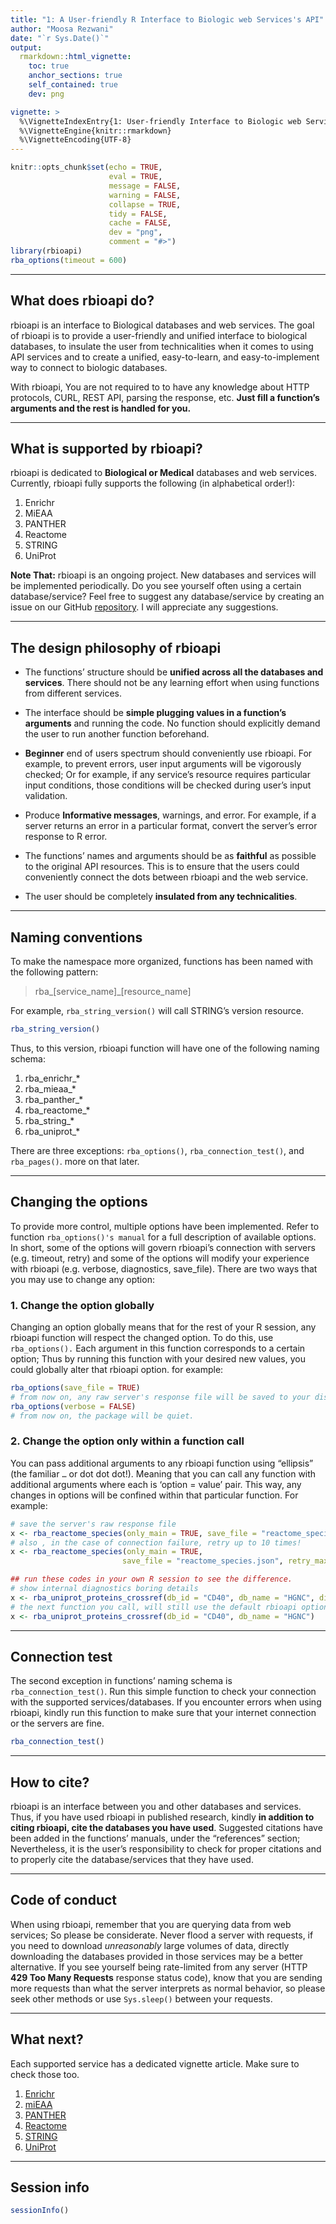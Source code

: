 ```yaml
---
title: "1: A User-friendly R Interface to Biologic web Services's API"
author: "Moosa Rezwani"
date: "`r Sys.Date()`"
output:
  rmarkdown::html_vignette:
    toc: true
    anchor_sections: true
    self_contained: true
    dev: png

vignette: >
  %\VignetteIndexEntry{1: User-friendly Interface to Biologic web Services}
  %\VignetteEngine{knitr::rmarkdown}
  %\VignetteEncoding{UTF-8}
---
```


```r
knitr::opts_chunk$set(echo = TRUE,
                      eval = TRUE,
                      message = FALSE,
                      warning = FALSE,
                      collapse = TRUE,
                      tidy = FALSE,
                      cache = FALSE,
                      dev = "png",
                      comment = "#>")
library(rbioapi)
rba_options(timeout = 600)
```

------------------------------------------------------------------------

## What does rbioapi do? {#what-does-rbioapi-do .heading2}

rbioapi is an interface to Biological databases and web services. The goal of rbioapi is to provide a user-friendly and unified interface to biological databases, to insulate the user from technicalities when it comes to using API services and to create a unified, easy-to-learn, and easy-to-implement way to connect to biologic databases.

With rbioapi, You are not required to to have any knowledge about HTTP protocols, CURL, REST API, parsing the response, etc. **Just fill a function's arguments and the rest is handled for you.**

------------------------------------------------------------------------

## What is supported by rbioapi? {#what-is-supported-by-rbioapi .heading2}

rbioapi is dedicated to **Biological or Medical** databases and web services. Currently, rbioapi fully supports the following (in alphabetical order!):

1.  Enrichr
2.  MiEAA
3.  PANTHER
4.  Reactome
5.  STRING
6.  UniProt

**Note That:** rbioapi is an ongoing project. New databases and services will be implemented periodically. Do you see yourself often using a certain database/service? Feel free to suggest any database/service by creating an issue on our GitHub [repository](https://github.com/moosa-r/ "rbioapi GitHub repositry"). I will appreciate any suggestions.

------------------------------------------------------------------------

## The design philosophy of rbioapi {#design-philosophy-of-rbioapi .heading2}

-   The functions' structure should be **unified across all the databases and services**. There should not be any learning effort when using functions from different services.

-   The interface should be **simple plugging values in a function's arguments** and running the code. No function should explicitly demand the user to run another function beforehand.

-   **Beginner** end of users spectrum should conveniently use rbioapi. For example, to prevent errors, user input arguments will be vigorously checked; Or for example, if any service's resource requires particular input conditions, those conditions will be checked during user's input validation.

-   Produce **Informative messages**, warnings, and error. For example, if a server returns an error in a particular format, convert the server's error response to R error.

-   The functions' names and arguments should be as **faithful** as possible to the original API resources. This is to ensure that the users could conveniently connect the dots between rbioapi and the web service.

-   The user should be completely **insulated from any technicalities**.

------------------------------------------------------------------------

## Naming conventions {#naming-conventions .heading2}

To make the namespace more organized, functions has been named with the following pattern:

> rba\_[service_name]\_[resource_name]

For example, `rba_string_version()` will call STRING's version resource.

```r
rba_string_version()
```

Thus, to this version, rbioapi function will have one of the following naming schema:

1.  rba_enrichr\_\*
2.  rba_mieaa\_\*
3.  rba_panther\_\*
4.  rba_reactome\_\*
5.  rba_string\_\*
6.  rba_uniprot\_\*

There are three exceptions: `rba_options()`, `rba_connection_test()`, and `rba_pages()`. more on that later.

------------------------------------------------------------------------

## Changing the options {#changing-the-options .heading2}

To provide more control, multiple options have been implemented. Refer to function `rba_options()'s manual` for a full description of available options. In short, some of the options will govern rbioapi's connection with servers (e.g. timeout, retry) and some of the options will modify your experience with rbioapi (e.g. verbose, diagnostics, save_file). There are two ways that you may use to change any option:

### 1. Change the option globally {#changing-the-options-change-the-option-globally .heading3}

Changing an option globally means that for the rest of your R session, any rbioapi function will respect the changed option. To do this, use `rba_options().` Each argument in this function corresponds to a certain option; Thus by running this function with your desired new values, you could globally alter that rbioapi option. for example:

```r
rba_options(save_file = TRUE)
# from now on, any raw server's response file will be saved to your disk.
rba_options(verbose = FALSE)
# from now on, the package will be quiet.
```

### 2. Change the option only within a function call {#changing-the-options-change-the-option-only-within-a-function-call .heading3}

You can pass additional arguments to any rbioapi function using "ellipsis" (the familiar `…` or dot dot dot!). Meaning that you can call any function with additional arguments where each is 'option = value' pair. This way, any changes in options will be confined within that particular function. For example:

```r
# save the server's raw response file
x <- rba_reactome_species(only_main = TRUE, save_file = "reactome_species.json")
# also , in the case of connection failure, retry up to 10 times!
x <- rba_reactome_species(only_main = TRUE,
                         save_file = "reactome_species.json", retry_max = 10)

```

```r
## run these codes in your own R session to see the difference.
# show internal diagnostics boring details
x <- rba_uniprot_proteins_crossref(db_id = "CD40", db_name = "HGNC", diangnostics = TRUE)
# the next function you call, will still use the default rbioapi options
x <- rba_uniprot_proteins_crossref(db_id = "CD40", db_name = "HGNC")
```

------------------------------------------------------------------------

## Connection test {#connection-test .heading2}

The second exception in functions' naming schema is `rba_connection_test()`. Run this simple function to check your connection with the supported services/databases. If you encounter errors when using rbioapi, kindly run this function to make sure that your internet connection or the servers are fine.

```r
rba_connection_test()
```

------------------------------------------------------------------------

## How to cite? {#how-to-cite .heading2}

rbioapi is an interface between you and other databases and services. Thus, if you have used rbioapi in published research, kindly **in addition to citing rbioapi, cite the databases you have used**. Suggested citations have been added in the functions' manuals, under the "references" section; Nevertheless, it is the user's responsibility to check for proper citations and to properly cite the database/services that they have used.

------------------------------------------------------------------------

## Code of conduct {#code-of-conduct .heading2}

When using rbioapi, remember that you are querying data from web services; So please be considerate. Never flood a server with requests, if you need to download *unreasonably* large volumes of data, directly downloading the databases provided in those services may be a better alternative. If you see yourself being rate-limited from any server (HTTP **429 Too Many Requests** response status code), know that you are sending more requests than what the server interprets as normal behavior, so please seek other methods or use `Sys.sleep()` between your requests.

------------------------------------------------------------------------

## What next? {#what-next .heading2}

Each supported service has a dedicated vignette article. Make sure to check those too.

1.  [Enrichr](enrichr.html "rbioapi & Enrichr vignette article")
2.  [miEAA](mieaa.html "rbioapi & miEAA vignette article")
3.  [PANTHER](panther.html "rbioapi & PANTHER vignette article")
4.  [Reactome](reactome.html "rbioapi & Reactome vignette article")
5.  [STRING](string.html "rbioapi & STRING vignette article")
6.  [UniProt](uniprot.html "rbioapi & UniProt vignette article")

------------------------------------------------------------------------

## Session info {#session-info .heading2}

```r
sessionInfo()
```
